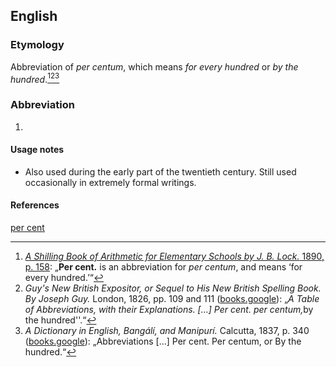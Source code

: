 {{also|percent|per cent}}
==English==

===Etymology===
Abbreviation of ''per centum'', which means ''for every hundred'' or ''by the hundred''.<ref>[https://books.google.de/books?id=QgJbAAAAQAAJ ''A Shilling Book of Arithmetic for Elementary Schools by J. B. Lock.'' 1890, p. 158]: „'''Per cent.''' is an abbreviation for ''per centum'', and means ‘for every hundred.’“</ref><ref>''Guy's New British Expositor, or Sequel to His New British Spelling Book. By Joseph Guy.'' London, 1826, pp. 109 and 111 ([https://books.google.de/books?id=6ekIAAAAQAAJ&pg=PA109#v=onepage&q&f=false books.google]): „''A Table of Abbreviations, with their Explanations. [...] Per cent. per centum, ''by the hundred''.“</ref><ref>''A Dictionary in English, Bangálí, and Manipurí.'' Calcutta, 1837, p. 340 ([https://books.google.de/books?id=VjpQAAAAcAAJ&pg=PA340 books.google]): „Abbreviations [...] Per cent. Per centum, or By the hundred.“</ref>

===Abbreviation===
{{rfc-header|Abbreviation}}
{{head|en|abbreviation}}

# {{lb|en|archaic}} {{alternative form of|percent|lang=en}}

====Usage notes====
* Also used during the early part of the twentieth century. Still used occasionally in extremely formal writings.

====References====
<references />

[[Category:English terms spelled with .|per cent]]